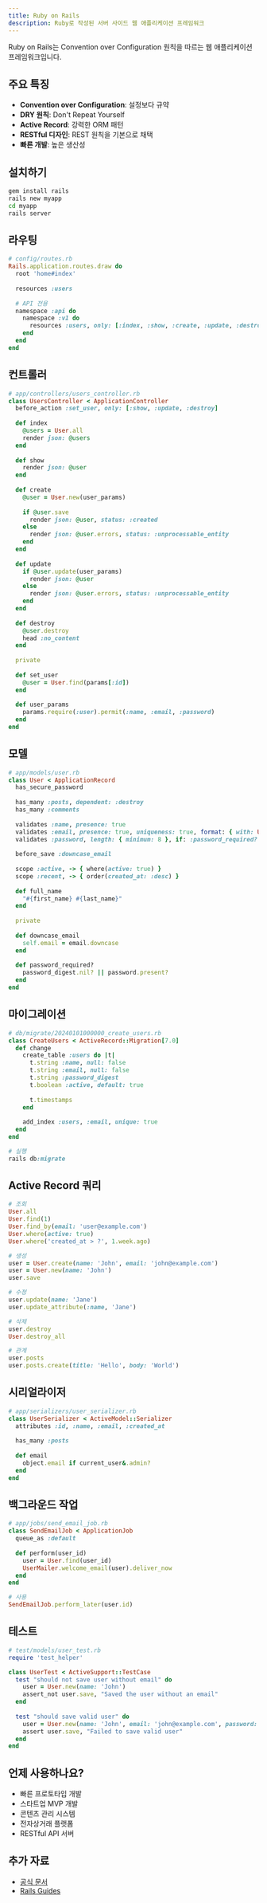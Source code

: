 ```yaml
---
title: Ruby on Rails
description: Ruby로 작성된 서버 사이드 웹 애플리케이션 프레임워크
---
```


Ruby on Rails는 Convention over Configuration 원칙을 따르는 웹 애플리케이션 프레임워크입니다.

## 주요 특징

- **Convention over Configuration**: 설정보다 규약
- **DRY 원칙**: Don't Repeat Yourself
- **Active Record**: 강력한 ORM 패턴
- **RESTful 디자인**: REST 원칙을 기본으로 채택
- **빠른 개발**: 높은 생산성

## 설치하기

```bash
gem install rails
rails new myapp
cd myapp
rails server
```

## 라우팅

```ruby
# config/routes.rb
Rails.application.routes.draw do
  root 'home#index'
  
  resources :users
  
  # API 전용
  namespace :api do
    namespace :v1 do
      resources :users, only: [:index, :show, :create, :update, :destroy]
    end
  end
end
```

## 컨트롤러

```ruby
# app/controllers/users_controller.rb
class UsersController < ApplicationController
  before_action :set_user, only: [:show, :update, :destroy]
  
  def index
    @users = User.all
    render json: @users
  end
  
  def show
    render json: @user
  end
  
  def create
    @user = User.new(user_params)
    
    if @user.save
      render json: @user, status: :created
    else
      render json: @user.errors, status: :unprocessable_entity
    end
  end
  
  def update
    if @user.update(user_params)
      render json: @user
    else
      render json: @user.errors, status: :unprocessable_entity
    end
  end
  
  def destroy
    @user.destroy
    head :no_content
  end
  
  private
  
  def set_user
    @user = User.find(params[:id])
  end
  
  def user_params
    params.require(:user).permit(:name, :email, :password)
  end
end
```

## 모델

```ruby
# app/models/user.rb
class User < ApplicationRecord
  has_secure_password
  
  has_many :posts, dependent: :destroy
  has_many :comments
  
  validates :name, presence: true
  validates :email, presence: true, uniqueness: true, format: { with: URI::MailTo::EMAIL_REGEXP }
  validates :password, length: { minimum: 8 }, if: :password_required?
  
  before_save :downcase_email
  
  scope :active, -> { where(active: true) }
  scope :recent, -> { order(created_at: :desc) }
  
  def full_name
    "#{first_name} #{last_name}"
  end
  
  private
  
  def downcase_email
    self.email = email.downcase
  end
  
  def password_required?
    password_digest.nil? || password.present?
  end
end
```

## 마이그레이션

```ruby
# db/migrate/20240101000000_create_users.rb
class CreateUsers < ActiveRecord::Migration[7.0]
  def change
    create_table :users do |t|
      t.string :name, null: false
      t.string :email, null: false
      t.string :password_digest
      t.boolean :active, default: true
      
      t.timestamps
    end
    
    add_index :users, :email, unique: true
  end
end

# 실행
rails db:migrate
```

## Active Record 쿼리

```ruby
# 조회
User.all
User.find(1)
User.find_by(email: 'user@example.com')
User.where(active: true)
User.where('created_at > ?', 1.week.ago)

# 생성
user = User.create(name: 'John', email: 'john@example.com')
user = User.new(name: 'John')
user.save

# 수정
user.update(name: 'Jane')
user.update_attribute(:name, 'Jane')

# 삭제
user.destroy
User.destroy_all

# 관계
user.posts
user.posts.create(title: 'Hello', body: 'World')
```

## 시리얼라이저

```ruby
# app/serializers/user_serializer.rb
class UserSerializer < ActiveModel::Serializer
  attributes :id, :name, :email, :created_at
  
  has_many :posts
  
  def email
    object.email if current_user&.admin?
  end
end
```

## 백그라운드 작업

```ruby
# app/jobs/send_email_job.rb
class SendEmailJob < ApplicationJob
  queue_as :default
  
  def perform(user_id)
    user = User.find(user_id)
    UserMailer.welcome_email(user).deliver_now
  end
end

# 사용
SendEmailJob.perform_later(user.id)
```

## 테스트

```ruby
# test/models/user_test.rb
require 'test_helper'

class UserTest < ActiveSupport::TestCase
  test "should not save user without email" do
    user = User.new(name: 'John')
    assert_not user.save, "Saved the user without an email"
  end
  
  test "should save valid user" do
    user = User.new(name: 'John', email: 'john@example.com', password: 'password123')
    assert user.save, "Failed to save valid user"
  end
end
```

## 언제 사용하나요?

- 빠른 프로토타입 개발
- 스타트업 MVP 개발
- 콘텐츠 관리 시스템
- 전자상거래 플랫폼
- RESTful API 서버

## 추가 자료

- [공식 문서](https://rubyonrails.org)
- [Rails Guides](https://guides.rubyonrails.org)

